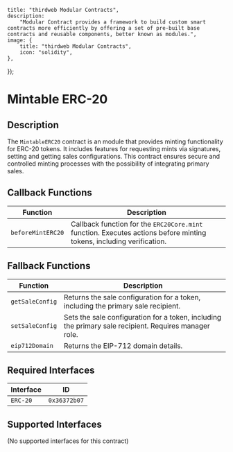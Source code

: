 

    title: "thirdweb Modular Contracts",
    description:
        "Modular Contract provides a framework to build custom smart contracts more efficiently by offering a set of pre-built base contracts and reusable components, better known as modules.",
    image: {
        title: "thirdweb Modular Contracts",
        icon: "solidity",
    },
});

# Mintable ERC-20

## Description

The `MintableERC20` contract is an module that provides minting functionality for ERC-20 tokens. It includes features for requesting mints via signatures, setting and getting sales configurations. This contract ensures secure and controlled minting processes with the possibility of integrating primary sales.

## Callback Functions

| Function             | Description                                                                |
|----------------------|----------------------------------------------------------------------------|
| `beforeMintERC20`    | Callback function for the `ERC20Core.mint` function. Executes actions before minting tokens, including verification. |

## Fallback Functions

| Function                | Description                                                                             |
|-------------------------|-----------------------------------------------------------------------------------------|
| `getSaleConfig`         | Returns the sale configuration for a token, including the primary sale recipient.       |
| `setSaleConfig`         | Sets the sale configuration for a token, including the primary sale recipient. Requires manager role. |
| `eip712Domain`          | Returns the EIP-712 domain details.                                                     |

## Required Interfaces

| Interface  | ID          |
|------------|-------------|
| `ERC-20`  | `0x36372b07`|

## Supported Interfaces

(No supported interfaces for this contract)

